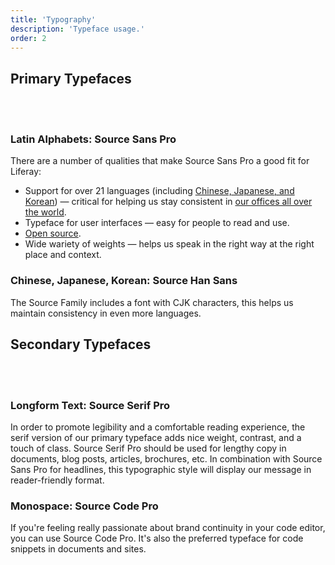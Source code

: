 ```yaml
---
title: 'Typography'
description: 'Typeface usage.'
order: 2
---
```




## Primary Typefaces


<Grid columns="repeat( auto-fit, minmax(200px, 1fr) )" autoRows="auto" gap="2rem">
    <AssetCard cta="View in Google Fonts" title="Source Sans Pro" preview="/images/typography/source-sans-pro.png" asset="/files/fonts/source-sans-pro-2.020R-ro-1.075R-it.zip" link="https://fonts.google.com/specimen/Source+Sans+Pro"/>
	<AssetCard cta="View in Google Fonts" title="Source Han Sans" preview="/images/typography/source-han-sans.png" asset="/files/fonts/SourceHanSans.ttc.zip" link="https://fonts.google.com/specimen/Source+Han+Sans"/>
</Grid>

<br />
<br />

### Latin Alphabets: Source Sans Pro

There are a number of qualities that make Source Sans Pro a good fit for Liferay:

-   Support for over 21 languages (including [Chinese, Japanese, and Korean](https://en.wikipedia.org/wiki/Source_Han_Sans)) &mdash; critical for helping us stay consistent in [our offices all over the world](https://www.liferay.com/locations).
-   Typeface for user interfaces &mdash; easy for people to read and use.
-   [Open source](https://github.com/adobe-fonts/source-sans-pro).
-   Wide wariety of weights &mdash; helps us speak in the right way at the right place and context.

### Chinese, Japanese, Korean: Source Han Sans

The Source Family includes a font with CJK characters, this helps us maintain consistency in even more languages.

## Secondary Typefaces

<Grid columns="repeat( auto-fit, minmax(200px, 1fr) )" autoRows="auto" gap="2rem">
	<AssetCard cta="View in Google Fonts" title="Source Serif Pro" preview="/images/typography/source-serif-pro.png" asset="/files/fonts/source-serif-pro-2.000R.zip" link="https://fonts.google.com/specimen/Source+Serif+Pro"/>
	<AssetCard cta="View in Google Fonts" title="Source Code Pro" preview="/images/typography/source-code-pro.png" asset="/files/fonts/source-code-pro-2.030R-ro-1.050R-it.zip" link="https://fonts.google.com/specimen/Source+Code+Pro"/>
</Grid>

<br />
<br />


### Longform Text: Source Serif Pro

In order to promote legibility and a comfortable reading experience, the serif version of our primary typeface adds nice weight, contrast, and a touch of class. Source Serif Pro should be used for lengthy copy in documents, blog posts, articles, brochures, etc. In combination with Source Sans Pro for headlines, this typographic style will display our message in reader-friendly format.

### Monospace: Source Code Pro

If you're feeling really passionate about brand continuity in your code editor, you can use Source Code Pro. It's also the preferred typeface for code snippets in documents and sites.
